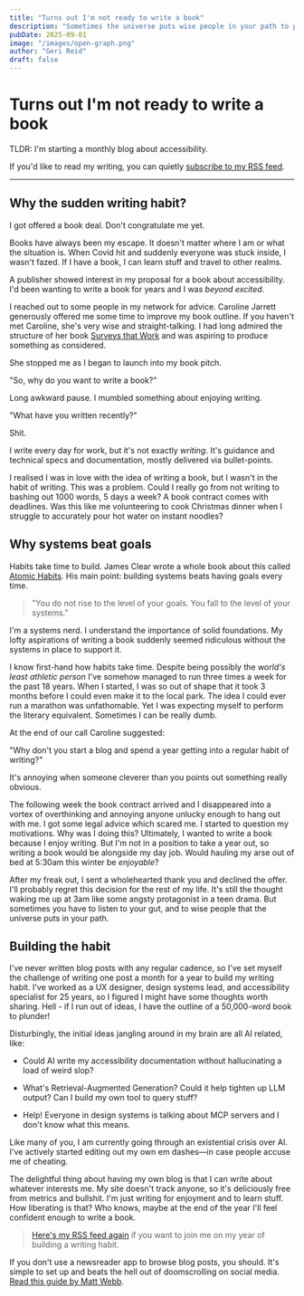 ```yaml
---
title: "Turns out I'm not ready to write a book"
description: "Sometimes the universe puts wise people in your path to point out the obvious. Like maybe start with a blog before committing to 50,000 words."
pubDate: 2025-09-01
image: "/images/open-graph.png"
author: "Geri Reid"
draft: false
---
```


# Turns out I'm not ready to write a book

TLDR: I'm starting a monthly blog about accessibility. 

If you'd like to read my writing, you can quietly [subscribe to my RSS feed](https://gerireid.com/rss.xml). 

---

## Why the sudden writing habit?

I got offered a book deal. Don't congratulate me yet.

Books have always been my escape. It doesn't matter where I am or what the situation is. When Covid hit and suddenly everyone was stuck inside, I wasn't fazed. If I have a book, I can learn stuff and travel to other realms.

A publisher showed interest in my proposal for a book about accessibility. I'd been wanting to write a book for years and I was *beyond excited*.

I reached out to some people in my network for advice. Caroline Jarrett generously offered me some time to improve my book outline. If you haven't met Caroline, she's very wise and straight-talking. I had long admired the structure of her book [Surveys that Work](https://www.effortmark.co.uk/surveysthatwork-the-book-and-extras/) and was aspiring to produce something as considered.

She stopped me as I began to launch into my book pitch.

"So, why do you want to write a book?"

Long awkward pause. I mumbled something about enjoying writing.

"What have you written recently?"

Shit.

I write every day for work, but it's not exactly *writing*. It's guidance and technical specs and documentation, mostly delivered via bullet-points.

I realised I was in love with the idea of writing a book, but I wasn't in the habit of writing. This was a problem. Could I really go from not writing to bashing out 1000 words, 5 days a week? A book contract comes with deadlines. Was this like me volunteering to cook Christmas dinner when I struggle to accurately pour hot water on instant noodles?

## Why systems beat goals

Habits take time to build. James Clear wrote a whole book about this called [Atomic Habits](https://jamesclear.com/atomic-habits). His main point: building systems beats having goals every time.

> "You do not rise to the level of your goals. You fall to the level of your systems."

I'm a systems nerd. I understand the importance of solid foundations. My lofty aspirations of writing a book suddenly seemed ridiculous without the systems in place to support it.

I know first-hand how habits take time. Despite being possibly the *world's least athletic person* I've somehow managed to run three times a week for the past 18 years. When I started, I was so out of shape that it took 3 months before I could even make it to the local park. The idea I could ever run a marathon was unfathomable. Yet I was expecting myself to perform the literary equivalent. Sometimes I can be really dumb.

At the end of our call Caroline suggested:

"Why don't you start a blog and spend a year getting into a regular habit of writing?"

It's annoying when someone cleverer than you points out something really obvious. 

The following week the book contract arrived and I disappeared into a vortex of overthinking and annoying anyone unlucky enough to hang out with me. I got some legal advice which scared me. I started to question my motivations. Why was I doing this? Ultimately, I wanted to write a book because I enjoy writing. But I'm not in a position to take a year out, so writing a book would be alongside my day job. Would hauling my arse out of bed at 5:30am this winter be *enjoyable*? 

After my freak out, I sent a wholehearted thank you and declined the offer. I'll probably regret this decision for the rest of my life. It's still the thought waking me up at 3am like some angsty protagonist in a teen drama. But sometimes you have to listen to your gut, and to wise people that the universe puts in your path.

## Building the habit

I've never written blog posts with any regular cadence, so I've set myself the challenge of writing one post a month for a year to build my writing habit. I've worked as a UX designer, design systems lead, and accessibility specialist for 25 years, so I figured I might have some thoughts worth sharing. Hell - if I run out of ideas, I have the outline of a 50,000-word book to plunder!

Disturbingly, the initial ideas jangling around in my brain are all AI related, like:

* Could AI write my accessibility documentation without hallucinating a load of weird slop?

* What's Retrieval-Augmented Generation? Could it help tighten up LLM output? Can I build my own tool to query stuff?

* Help! Everyone in design systems is talking about MCP servers and I don't know what this means.

Like many of you, I am currently going through an existential crisis over AI. I've actively started editing out my own em dashes—in case people accuse me of cheating. 

The delightful thing about having my own blog is that I can write about whatever interests me. My site doesn't track anyone, so it's deliciously free from metrics and bullshit. I'm just writing for enjoyment and to learn stuff. How liberating is that? Who knows, maybe at the end of the year I'll feel confident enough to write a book.

> [Here's my RSS feed again](https://gerireid.com/rss.xml) if you want to join me on my year of building a writing habit. 

If you don't use a newsreader app to browse blog posts, you should. It's simple to set up and beats the hell out of doomscrolling on social media. [Read this guide by Matt Webb](https://aboutfeeds.com/).












